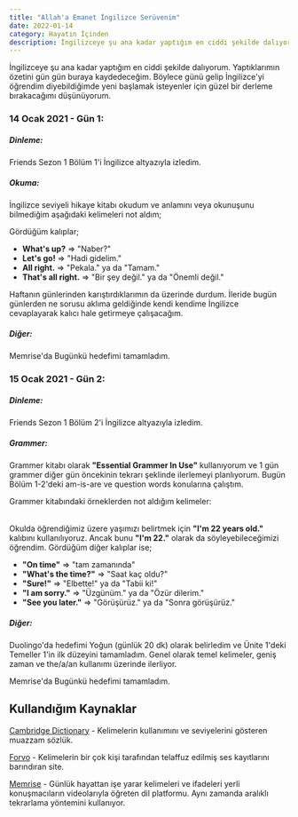 ```yaml
---
title: "Allah'a Emanet İngilizce Serüvenim"
date: 2022-01-14
category: Hayatın İçinden
description: İngilizceye şu ana kadar yaptığım en ciddi şekilde dalıyorum. Şu ana kadar yaptıklarımın özeti işte burada.
---
```


İngilizceye şu ana kadar yaptığım en ciddi şekilde dalıyorum. Yaptıklarımın özetini gün gün buraya kaydedeceğim. Böylece günü gelip İngilizce'yi öğrendim diyebildiğimde yeni başlamak isteyenler için güzel bir derleme bırakacağımı düşünüyorum.

### 14 Ocak 2021 - Gün 1:

##### Dinleme:

Friends Sezon 1 Bölüm 1'i İngilizce altyazıyla izledim.

##### Okuma:

İngilizce seviyeli hikaye kitabı okudum ve anlamını veya okunuşunu bilmediğim aşağıdaki kelimeleri not aldım;

<Table dataName="wordDictionaries" partName="day1" />

Gördüğüm kalıplar;

- **What's up?** => "Naber?"
- **Let's go!** => "Hadi gidelim."
- **All right.** => "Pekala." ya da "Tamam."
- **That's all right.** => "Bir şey değil." ya da "Önemli değil."

Haftanın günlerinden karıştırdıklarımın da üzerinde durdum. İleride bugün günlerden ne sorusu aklıma geldiğinde kendi kendime İngilizce cevaplayarak kalıcı hale getirmeye çalışacağım.

##### Diğer:

Memrise'da Bugünkü hedefimi tamamladım.

### 15 Ocak 2021 - Gün 2:

##### Dinleme:

Friends Sezon 1 Bölüm 2'i İngilizce altyazıyla izledim.

##### Grammer:

Grammer kitabı olarak **"Essential Grammer In Use"** kullanıyorum ve 1 gün grammer diğer gün öncekinin tekrarı şeklinde ilerlemeyi planlıyorum. Bugün Bölüm 1-2'deki am-is-are ve question words konularına çalıştım.

Grammer kitabındaki örneklerden not aldığım kelimeler:

<Table dataName="wordDictionaries" partName="day2" />

Okulda öğrendiğimiz üzere yaşımızı belirtmek için **"I'm 22 years old."** kalıbını kullanılıyoruz. Ancak bunu **"I'm 22."** olarak da söyleyebileceğimizi öğrendim. Gördüğüm diğer kalıplar ise;

- **"On time"** => "tam zamanında"
- **"What's the time?"** => "Saat kaç oldu?"
- **"Sure!"** => "Elbette!" ya da "Tabii ki!"
- **"I am sorry."** => "Üzgünüm." ya da "Özür dilerim."
- **"See you later."** => "Görüşürüz." ya da "Sonra görüşürüz."

##### Diğer:

Duolingo'da hedefimi Yoğun (günlük 20 dk) olarak belirledim ve Ünite 1'deki Temeller 1'in ilk düzeyini tamamladım. Genel olarak temel kelimeler, geniş zaman ve the/a/an kullanımı üzerinde ilerliyor.

Memrise'da Bugünkü hedefimi tamamladım.

## Kullandığım Kaynaklar

[Cambridge Dictionary](https://dictionary.cambridge.org/tr/) - Kelimelerin kullanımını ve seviyelerini gösteren muazzam sözlük.

[Forvo](https://tr.forvo.com/) - Kelimelerin bir çok kişi tarafından telaffuz edilmiş ses kayıtlarını barındıran site.

[Memrise](https://www.memrise.com/tr/) - Günlük hayattan işe yarar kelimeleri ve ifadeleri yerli konuşmacıların videolarıyla öğreten dil platformu. Aynı zamanda aralıklı tekrarlama yöntemini kullanıyor.
